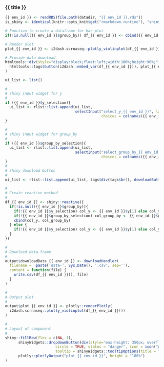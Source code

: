 
### {{ title }}

<!-- Component created on {{ date }} -->

```r
{{ env_id }} <- readRDS(file.path(datadir, "{{ env_id }}.rds"))
is_shiny <- identical(knitr::opts_knit$get("rmarkdown.runtime"), "shiny")
```

```r
# Function to create a dataframe for bar plot
if(!is.null({{ env_id }}$group_by)) df_{{ env_id }} <- cbind({{ env_id }}$y[,1], {{ env_id }}$group_by[,1]) else df_{{ env_id }} <- {{ env_id }}$y[1] 

# Render plot
plot_{{ env_id }} <- i2dash.scrnaseq::plotly_violinplot(df_{{ env_id }})

# Provide data download
htmltools::div(style="display:block;float:left;width:100%;height:90%;",
  htmltools::tags$button(i2dash::embed_var(df_{{ env_id }})), plot_{{ env_id }}
)
```

```r
ui_list <- list()

#
# shiny input widget for y
#
if ({{ env_id }}$y_selection){
  ui_list <- rlist::list.append(ui_list,
                                selectInput("select_y_{{ env_id }}", label = "Select observations:",
                                            choices = colnames({{ env_id }}$y[lapply({{ env_id }}$y,class) =="numeric" | lapply({{ env_id }}$y,class) =="integer"])))
}

#
# shiny input widget for group_by
#
if ({{ env_id }}$group_by_selection){
  ui_list <- rlist::list.append(ui_list,
                                selectInput("select_group_by_{{ env_id }}", label = "Group observations by:",
                                            choices = colnames({{ env_id }}$group_by[lapply({{ env_id }}$group_by,class) =="factor"])))
}
#
# shiny download button
#
ui_list <- rlist::list.append(ui_list, tags$div(tags$br(), downloadButton('downloadData_{{ env_id }}', 'Download data')))

#
# Create reactive method
#
df_{{ env_id }} <- shiny::reactive({
  if(!is.null({{ env_id }}$group_by)){
    if(!{{ env_id }}$y_selection) col_y <- {{ env_id }}$y[1] else col_y <- {{ env_id }}$y[input$select_y_{{ env_id }}]
    if(!{{ env_id }}$group_by_selection) col_group_by <- {{ env_id }}$group_by[1] else col_group_by <- {{ env_id }}$group_by[input$select_group_by_{{ env_id }}]
    cbind(col_y, col_group_by)
  } else {
    if(!{{ env_id }}$y_selection) col_y <- {{ env_id }}$y[1] else col_y <- {{ env_id }}$y[input$select_y_{{ env_id }}]
  }
})

#
# Download data.frame
#
output$downloadData_{{ env_id }} <- downloadHandler(
  filename =  paste('data-', Sys.Date(), '.csv', sep=''),
  content = function(file) {
    write.csv(df_{{ env_id }}(), file)
  }
)

#
# Output plot
#
output$plot_{{ env_id }} <- plotly::renderPlotly(
  i2dash.scrnaseq::plotly_violinplot(df_{{ env_id }}())
)

#
# Layout of component
#
shiny::fillRow(flex = c(NA, 1),
      shinyWidgets::dropdownButton(div(style='max-height: 350px; overflow-x: auto;',do.call(shiny::inputPanel, ui_list)),
                       circle = TRUE, status = "danger", icon = icon("gear"), width = "300px",
                       tooltip = shinyWidgets::tooltipOptions(title = "Click, to change plot settings:")),
      plotly::plotlyOutput("plot_{{ env_id }}", height = "100%")
)
```


